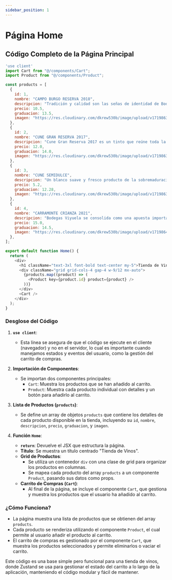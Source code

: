 ```yaml
---
sidebar_position: 1
---
```

# Página Home

## Código Completo de la Página Principal

```javascript
'use client'
import Cart from "@/components/Cart";
import Product from "@/components/Product";

const products = [
  {
    id: 1,
    nombre: "CAMPO BURGO RESERVA 2018",
    descripcion: "Tradición y calidad son las señas de identidad de Bodegas Isidro Milagro. Disfruta de su Campo Burgo Reserva 2018, un rioja de perfil clásico, con un tanino noble, maduro y redondo, aterciopelado, con volumen en boca y un perfecto equilibrio entre la fruta madura y la barrica.",
    precio: 10.5,
    graduacion: 13.5,
    imagen: "https://res.cloudinary.com/dkrew530b/image/upload/v1719863077/fo7xxbtviptvh1x7uwme.webp",
  },
  {
    id: 2,
    nombre: "CUNE GRAN RESERVA 2017",
    descripcion: "Cune Gran Reserva 2017 es un tinto que reúne toda la complejidad que ha dado fama mundial a Rioja y ofrece un estilo actual de entender los grandes reservas.",
    precio: 12.0,
    graduacion: 14.0,
    imagen: "https://res.cloudinary.com/dkrew530b/image/upload/v1719863376/kaznug3n7aihmi6oozu2.webp",
  },
  {
    id: 3,
    nombre: "CUNE SEMIDULCE",
    descripcion: "Un blanco suave y fresco producto de la sobremaduración. Cune Semidulce conserva toda la frescura de los blancos jóvenes secos, y la elegancia y suavidad de los tradicionales vinos dulces de Rioja.",
    precio: 5.2,
    graduacion: 12.28,
    imagen: "https://res.cloudinary.com/dkrew530b/image/upload/v1719863787/av09rgd6gkjspixdkemy.webp",
  },
  {
    id: 4,
    nombre: "CARRAMONTE CRIANZA 2021",
    descripcion: "Bodegas Viyuela se consolida como una apuesta importante y un referente en la Ribera del Duero.",
    precio: 15.0,
    graduacion: 14.5,
    imagen: "https://res.cloudinary.com/dkrew530b/image/upload/v1719864181/nixctxnj25jmfoubofld.webp",
  },
];

export default function Home() {
  return (
    <div>
      <h1 className="text-3xl font-bold text-center my-5">Tienda de Vinos</h1>
      <div className="grid grid-cols-4 gap-4 w-9/12 mx-auto">
        {products.map((product) => (
          <Product key={product.id} product={product} />
        ))}
      </div>
      <Cart />
    </div>
  );
}
```

### Desglose del Código

1. **`use client`**:
   - Esta línea se asegura de que el código se ejecute en el cliente (navegador) y no en el servidor, lo cual es importante cuando manejamos estados y eventos del usuario, como la gestión del carrito de compras.

2. **Importación de Componentes**:
   - Se importan dos componentes principales:
     - `Cart`: Muestra los productos que se han añadido al carrito.
     - `Product`: Muestra cada producto individual con detalles y un botón para añadirlo al carrito.

3. **Lista de Productos (`products`)**:
   - Se define un array de objetos `products` que contiene los detalles de cada producto disponible en la tienda, incluyendo su `id`, `nombre`, `descripcion`, `precio`, `graduacion`, y `imagen`.

4. **Función `Home`**:
   - **`return`**: Devuelve el JSX que estructura la página.
   - **Título**: Se muestra un título centrado "Tienda de Vinos".
   - **Grid de Productos**: 
     - Se utiliza un contenedor `div` con una clase de grid para organizar los productos en columnas.
     - Se mapea cada producto del array `products` a un componente `Product`, pasando sus datos como props.
   - **Carrito de Compras (`Cart`)**:
     - Al final de la página, se incluye el componente `Cart`, que gestiona y muestra los productos que el usuario ha añadido al carrito.

### ¿Cómo Funciona?

- La página muestra una lista de productos que se obtienen del array `products`.
- Cada producto se renderiza utilizando el componente `Product`, el cual permite al usuario añadir el producto al carrito.
- El carrito de compras es gestionado por el componente `Cart`, que muestra los productos seleccionados y permite eliminarlos o vaciar el carrito.

Este código es una base simple pero funcional para una tienda de vinos, donde Zustand se usa para gestionar el estado del carrito a lo largo de la aplicación, manteniendo el código modular y fácil de mantener.